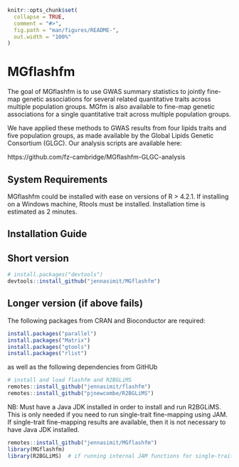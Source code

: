 

<!-- README.md is generated from README.Rmd. Please edit that file -->

```r
knitr::opts_chunk$set(
  collapse = TRUE,
  comment = "#>",
  fig.path = "man/figures/README-",
  out.width = "100%"
)
```

# MGflashfm

<!-- badges: start -->
<!-- badges: end -->

The goal of MGflashfm is to use GWAS summary statistics to jointly fine-map genetic associations for several 
related quantitative traits across multiple population groups. MGfm is also available to fine-map genetic associations
for a single quantitative trait across multiple population groups.

We have applied these methods to GWAS results from four lipids traits and five population groups, as made available by
 the Global Lipids Genetic Consortium (GLGC). Our analysis scripts are available here:

https://github.com/fz-cambridge/MGflashfm-GLGC-analysis

## System Requirements

MGflashfm could be installed with ease on versions of R > 4.2.1.
If installing on a Windows machine, Rtools must be installed.
Installation time is estimated as 2 minutes.

## Installation Guide

## Short version

``` r
# install.packages("devtools")
devtools::install_github("jennasimit/MGflashfm")
```

## Longer version (if above fails)

The following packages from CRAN and Bioconductor are required:

``` r
install.packages("parallel")
install.packages("Matrix")
install.packages("gtools")
install.packages("rlist")
```

as well as the following dependencies from GitHUb


``` r
# install and load flashfm and R2BGLiMS
remotes::install_github("jennasimit/flashfm")
remotes::install_github("pjnewcombe/R2BGLiMS")
```

NB: Must have a Java JDK installed in order to install and run R2BGLiMS. This is only needed if you need to run single-trait fine-mapping using JAM. 
If single-trait fine-mapping results are available, then it is not necessary to have Java JDK installed.

``` r
remotes::install_github("jennasimit/MGflashfm")
library(MGflashfm)
library(R2BGLiMS)  # if running internal JAM functions for single-trait fine-mapping
```


